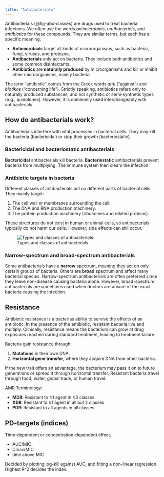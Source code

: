 ```yaml
---
title: "Antibacterials"
---
```


:::{.callout-caution title="Under construction"}
:::

Antibacterials (@fig-abx-classes) are drugs used to treat bacterial infections.
We often use the words *antimicrobials*, *antibacterials*, and *antibiotics* for these compounds.
They are similar terms, but each has a specific meaning:

- **Antimicrobials** target all kinds of microorganisms, such as bacteria, fungi, viruses, and protozoa.
- **Antibacterials** only act on bacteria. They include both antibiotics and some common disinfectants.
- **Antibiotics** are **naturally produced** by microorganisms and kill or inhibit other microorganisms, mainly bacteria.

The term "antibiotic" comes from the Greek words *anti* ("against") and *biotikos* ("concerning life").
Strictly speaking, antibiotics refers only to naturally produced substances, and not synthetic or semi-synthetic types (e.g., quinolones).
However, it is commonly used interchangeably with antibacterials.

## How do antibacterials work?

Antibacterials interfere with vital processes in bacterial cells.
They may kill the bacteria (bactericidal) or stop their growth (bacteriostatic).

### Bactericidal and bacteriostatic antibacterials

**Bactericidal** antibacterials kill bacteria.
**Bacteriostatic** antibacterials prevent bacteria from multiplying.
The immune system then clears the infection.

### Antibiotic targets in bacteria

Different classes of antibacterials act on different parts of bacterial cells.
They mainly target:

1. The cell wall or membranes surrounding the cell.
2. The DNA and RNA production machinery.
3. The protein production machinery (ribosomes and related proteins).

These structures do not exist in human or animal cells, so antibacterials typically do not harm our cells.
However, side effects can still occur.

![Types and classes of antibacterials.](images/abx-classes.png){#fig-abx-classes}

### Narrow-spectrum and broad-spectrum antibacterials

Some antibacterials have a **narrow** spectrum, meaning they act on only certain groups of bacteria.
Others are **broad** spectrum and affect many bacterial species.
Narrow-spectrum antibacterials are often preferred since they leave non-disease causing bacteria alone.
However, broad-spectrum antibacterials are sometimes used when doctors are unsure of the exact bacteria causing the infection.

## Resistance

Antibiotic resistance is a bacterias ability to survive the effects of an antibiotic.
In the presence of the antibiotic, resistant bacteria live and multiply.
Clinically, resistance means the bacterium can grow at drug exposures reached during standard treatment, leading to treatment failure.

Bacteria gain resistance through:

1. **Mutations** in their own DNA.
2. **Horizontal gene transfer**, where they acquire DNA from other bacteria.

If the new trait offers an advantage, the bacterium may pass it on to future generations or spread it through horizontal transfer.
Resistant bacteria travel through food, water, global trade, or human travel.

AMR Terminology:

- **MDR**: Resistant to ≥1 agent in ≥3 classes  
- **XDR**: Resistant to ≥1 agent in all but 2 classes
- **PDR**: Resistant to all agents in all classes

## PD-targets (indices)

Time-dependent or concentration-dependent effect.

* AUC/MIC
* Cmax/MIC
* time above MIC

Decided by plotting log-kill against AUC, and fitting a non-linear regression.
Highest R^2 decides the index.
